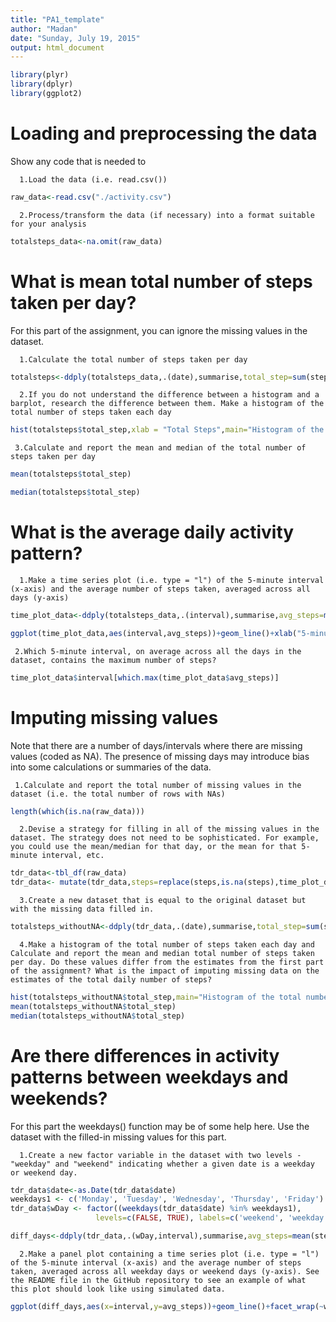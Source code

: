 ```yaml
---
title: "PA1_template"
author: "Madan"
date: "Sunday, July 19, 2015"
output: html_document
---
```

```r
library(plyr)
library(dplyr)
library(ggplot2)
```

# Loading and preprocessing the data
Show any code that is needed to
      
      1.Load the data (i.e. read.csv())
```r
raw_data<-read.csv("./activity.csv")
```
      2.Process/transform the data (if necessary) into a format suitable for your analysis
```r
totalsteps_data<-na.omit(raw_data)
```

# What is mean total number of steps taken per day?
For this part of the assignment, you can ignore the missing values in the dataset.
      
      1.Calculate the total number of steps taken per day
```r
totalsteps<-ddply(totalsteps_data,.(date),summarise,total_step=sum(steps))
```
      2.If you do not understand the difference between a histogram and a barplot, research the difference between them. Make a histogram of the total number of steps taken each day
```r
hist(totalsteps$total_step,xlab = "Total Steps",main="Histogram of the total number of steps taken each day")

```
     
     
     3.Calculate and report the mean and median of the total number of steps taken per day
```r
mean(totalsteps$total_step)

median(totalsteps$total_step)
```

# What is the average daily activity pattern?
      
      1.Make a time series plot (i.e. type = "l") of the 5-minute interval (x-axis) and the average number of steps taken, averaged across all days (y-axis)
```r
time_plot_data<-ddply(totalsteps_data,.(interval),summarise,avg_steps=mean(steps))

ggplot(time_plot_data,aes(interval,avg_steps))+geom_line()+xlab("5-minute interval")+ylab("Avg steps avged across all days")+ggtitle("Histogram of the total number of steps taken each day")

```
     
     
     2.Which 5-minute interval, on average across all the days in the dataset, contains the maximum number of steps?
```r
time_plot_data$interval[which.max(time_plot_data$avg_steps)]
```

# Imputing missing values
Note that there are a number of days/intervals where there are missing values (coded as NA). The presence of missing days may introduce bias into some calculations or summaries of the data.
     
     
     1.Calculate and report the total number of missing values in the dataset (i.e. the total number of rows with NAs)
```r
length(which(is.na(raw_data)))
```
      2.Devise a strategy for filling in all of the missing values in the dataset. The strategy does not need to be sophisticated. For example, you could use the mean/median for that day, or the mean for that 5-minute interval, etc.
```r
tdr_data<-tbl_df(raw_data)
tdr_data<- mutate(tdr_data,steps=replace(steps,is.na(steps),time_plot_data$avg_steps))
```
      3.Create a new dataset that is equal to the original dataset but with the missing data filled in.
```r
totalsteps_withoutNA<-ddply(tdr_data,.(date),summarise,total_step=sum(steps))
```
      4.Make a histogram of the total number of steps taken each day and Calculate and report the mean and median total number of steps taken per day. Do these values differ from the estimates from the first part of the assignment? What is the impact of imputing missing data on the estimates of the total daily number of steps?
```r
hist(totalsteps_withoutNA$total_step,main="Histogram of the total number of steps taken each day",xlab = "Total Steps")
mean(totalsteps_withoutNA$total_step)
median(totalsteps_withoutNA$total_step)                                      
```
# Are there differences in activity patterns between weekdays and weekends?
For this part the weekdays() function may be of some help here. Use the dataset with the filled-in missing values for this part.

      
      1.Create a new factor variable in the dataset with two levels - "weekday" and "weekend" indicating whether a given date is a weekday or weekend day.
```r
tdr_data$date<-as.Date(tdr_data$date)
weekdays1 <- c('Monday', 'Tuesday', 'Wednesday', 'Thursday', 'Friday')
tdr_data$wDay <- factor((weekdays(tdr_data$date) %in% weekdays1), 
                   levels=c(FALSE, TRUE), labels=c('weekend', 'weekday') )                                                                          

diff_days<-ddply(tdr_data,.(wDay,interval),summarise,avg_steps=mean(steps))
```

      2.Make a panel plot containing a time series plot (i.e. type = "l") of the 5-minute interval (x-axis) and the average number of steps taken, averaged across all weekday days or weekend days (y-axis). See the README file in the GitHub repository to see an example of what this plot should look like using simulated data.
```r
ggplot(diff_days,aes(x=interval,y=avg_steps))+geom_line()+facet_wrap(~wDay,nrow=2)+xlab("5-minute interval")+ylab("Avg steps avged across all days")+ggtitle("Time series Plot")
```

